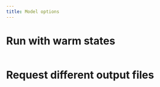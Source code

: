 ```yaml
---
title: Model options
---
```


# Run with warm states

```toml

```

# Request different output files

```toml

```
